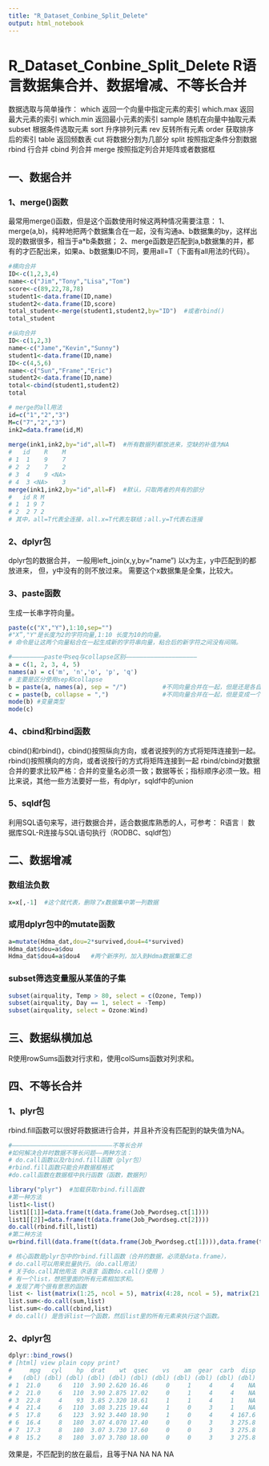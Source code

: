 ```yaml
---
title: "R_Dataset_Conbine_Split_Delete"
output: html_notebook
---
```


# R_Dataset_Conbine_Split_Delete R语言数据集合并、数据增减、不等长合并

数据选取与简单操作：
which	返回一个向量中指定元素的索引
which.max	返回最大元素的索引
which.min	返回最小元素的索引
sample	随机在向量中抽取元素
subset	根据条件选取元素
sort	升序排列元素
rev	反转所有元素
order	获取排序后的索引
table	返回频数表
cut	将数据分割为几部分
split	按照指定条件分割数据
rbind	行合并
cbind	列合并
merge	按照指定列合并矩阵或者数据框

## 一、数据合并

### 1、merge()函数
最常用merge()函数，但是这个函数使用时候这两种情况需要注意：
1、merge(a,b)，纯粹地把两个数据集合在一起，没有沟通a、b数据集的by，这样出现的数据很多，相当于a*b条数据；
2、merge函数是匹配到a,b数据集的并，都有的才匹配出来，如果a、b数据集ID不同，要用all=T（下面有all用法的代码）。
```r
#横向合并  
ID<-c(1,2,3,4)  
name<-c("Jim","Tony","Lisa","Tom")  
score<-c(89,22,78,78)  
student1<-data.frame(ID,name)  
student2<-data.frame(ID,score)  
total_student<-merge(student1,student2,by="ID")  #或者rbind()  
total_student  

#纵向合并  
ID<-c(1,2,3)  
name<-c("Jame","Kevin","Sunny")  
student1<-data.frame(ID,name)  
ID<-c(4,5,6)  
name<-c("Sun","Frame","Eric")  
student2<-data.frame(ID,name)  
total<-cbind(student1,student2)  
total  

# merge的all用法
id=c("1","2","3")  
M=c("7","2","3")  
ink2=data.frame(id,M)  
  
merge(ink1,ink2,by="id",all=T)  #所有数据列都放进来，空缺的补值为NA  
#   id    R    M  
# 1  1    9    7  
# 2  2    7    2  
# 3  4    9 <NA>  
# 4  3 <NA>    3  
merge(ink1,ink2,by="id",all=F)  #默认，只取两者的共有的部分  
#   id R M  
# 1  1 9 7  
# 2  2 7 2  
# 其中，all=T代表全连接，all.x=T代表左联结；all.y=T代表右连接
```


### 2、dplyr包
dplyr包的数据合并，
一般用left_join(x,y,by="name")  以x为主，y中匹配到的都放进来， 但，y中没有的则不放过来。
需要这个x数据集是全集，比较大。

### 3、paste函数
生成一长串字符向量。
```r
paste(c("X","Y"),1:10,sep="")      
#"X”,"Y"是长度为2的字符向量,1:10 长度为10的向量。
# 命令是让这两个向量粘合在一起生成新的字符串向量，粘合后的新字符之间没有间隔。 

#—————————paste中seq与collapse区别————————————————————  
a = c(1, 2, 3, 4, 5)  
names(a) = c('m', 'n','o', 'p', 'q')  
# 主要是区分使用sep和collapse  
b = paste(a, names(a), sep = "/")          #不同向量合并在一起，但是还是各自向量  
c = paste(b, collapse = ",")               #不同向量合并在一起，但是变成一个向量  
mode(b) #变量类型  
mode(c)   
```


### 4、cbind和rbind函数

cbind()和rbind()，cbind()按照纵向方向，或者说按列的方式将矩阵连接到一起。
rbind()按照横向的方向，或者说按行的方式将矩阵连接到一起
rbind/cbind对数据合并的要求比较严格：合并的变量名必须一致；数据等长；指标顺序必须一致。相比来说，其他一些方法要好一些，有dplyr，sqldf中的union

### 5、sqldf包
利用SQL语句来写，进行数据合并，适合数据库熟悉的人，可参考： 
R语言︱ 数据库SQL-R连接与SQL语句执行（RODBC、sqldf包）

## 二、数据增减

### 数组法负数
```r
x=x[,-1]  #这个就代表，删除了x数据集中第一列数据  
```

### 或用dplyr包中的mutate函数
```r
a=mutate(Hdma_dat,dou=2*survived,dou4=4*survived)   
Hdma_dat$dou=a$dou  
Hdma_dat$dou4=a$dou4   #两个新序列，加入到Hdma数据集汇总  

```

### subset筛选变量服从某值的子集
```r
subset(airquality, Temp > 80, select = c(Ozone, Temp))  
subset(airquality, Day == 1, select = -Temp)  
subset(airquality, select = Ozone:Wind)  
```


## 三、数据纵横加总
R使用rowSums函数对行求和，使用colSums函数对列求和。

## 四、不等长合并

### 1、plyr包
rbind.fill函数可以很好将数据进行合并，并且补齐没有匹配到的缺失值为NA。
```r
#————————————————————————————不等长合并  
#如何解决合并时数据不等长问题——两种方法：
# do.call函数以及rbind.fill函数（plyr包）
#rbind.fill函数只能合并数据框格式  
#do.call函数在数据框中执行函数（函数，数据列）  

library("plyr")  #加载获取rbind.fill函数  
#第一种方法  
list1<-list()  
list1[[1]]=data.frame(t(data.frame(Job_Pwordseg.ct[1])))  
list1[[2]]=data.frame(t(data.frame(Job_Pwordseg.ct[2])))  
do.call(rbind.fill,list1)  
#第二种方法  
u=rbind.fill(data.frame(t(data.frame(Job_Pwordseg.ct[1]))),data.frame(t(data.frame(Job_Pwordseg.ct[2]))))  

# 核心函数是plyr包中的rbind.fill函数（合并的数据，必须是data.frame），
# do.call可以用来批量执行。（do.call用法）
# 关于do.call其他用法（R语言 函数do.call()使用 ）
# 有一个list，想把里面的所有元素相加求和。
# 发现了两个很有意思的函数
list <- list(matrix(1:25, ncol = 5), matrix(4:28, ncol = 5), matrix(21:45, ncol=5)) 
list.sum<-do.call(sum,list)
list.sum<-do.call(cbind,list)  
# do.call() 是告诉list一个函数，然后list里的所有元素来执行这个函数。
```


### 2、dplyr包

```r
dplyr::bind_rows()
# [html] view plain copy print?
#     mpg   cyl    hp  drat    wt  qsec    vs    am  gear  carb  disp  
#   (dbl) (dbl) (dbl) (dbl) (dbl) (dbl) (dbl) (dbl) (dbl) (dbl) (dbl)  
# 1  21.0     6   110  3.90 2.620 16.46     0     1     4     4    NA  
# 2  21.0     6   110  3.90 2.875 17.02     0     1     4     4    NA  
# 3  22.8     4    93  3.85 2.320 18.61     1     1     4     1    NA  
# 4  21.4     6   110  3.08 3.215 19.44     1     0     3     1    NA  
# 5  17.8     6   123  3.92 3.440 18.90     1     0     4     4 167.6  
# 6  16.4     8   180  3.07 4.070 17.40     0     0     3     3 275.8  
# 7  17.3     8   180  3.07 3.730 17.60     0     0     3     3 275.8  
# 8  15.2     8   180  3.07 3.780 18.00     0     0     3     3 275.8  
```


效果是，不匹配到的放在最后，且等于NA  NA  NA  NA
